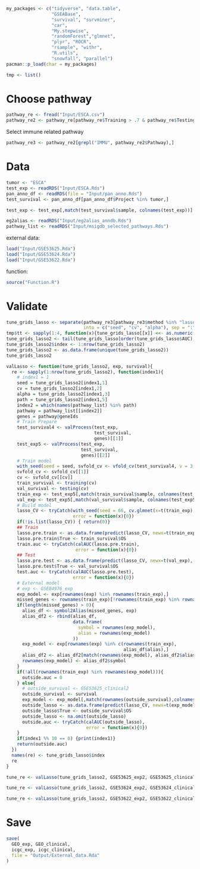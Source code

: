 ```r
my_packages <- c("tidyverse", "data.table",
                 "GSEABase",
                 "survival", "survminer",
                 "car",
                 "My.stepwise",
                 "randomForest","glmnet",
                 "plyr", "ROCR",
                 "rsample", "withr",
                 "R.utils",
                 "snowfall", "parallel")
pacman::p_load(char = my_packages)

tmp <- list()
```

# Choose pathway
```r
pathway_re <- fread("Input/ESCA.csv")
pathway_re2 <- pathway_re[pathway_re$Training > .7 & pathway_re$Testing > .7,]
```

Select immune related pathway
```r
pathway_re3 <- pathway_re2[grepl("IMMU", pathway_re2$Pathway),] 
```

# Data
```r
tumor <- "ESCA"
test_exp <- readRDS("Input/ESCA.Rds")
pan_anno_df <- readRDS(file = "Input/pan_anno.Rds")
test_survival <- pan_anno_df[pan_anno_df$Project %in% tumor,]

test_exp <- test_exp[,match(test_survival$sample, colnames(test_exp))]

eg2alias <- readRDS("Input/eg2alias_anndb.Rds")
pathway_list <- readRDS("Input/msigdb_selected_pathways.Rds")
```

external data:
```r
load("Input/GSE53625.Rda")
load("Input/GSE53624.Rda")
load("Input/GSE53622.Rda")
```

function:
```r
source("Function.R")
```

# Validate
```r
tune_grids_lasso <- separate(pathway_re3[pathway_re3$method %in% "lasso",c(4,7,8)], col = tune,
                             into = c("seed", "cv", "alpha"), sep = ":")
tmp$tt <- sapply(1:4, function(x){tune_grids_lasso[[x]] <<- as.numeric(tune_grids_lasso[[x]])})
tune_grids_lasso2 <- tail(tune_grids_lasso[order(tune_grids_lasso$AUC),], 1000)
tune_grids_lasso2$index <- 1:nrow(tune_grids_lasso2)
tune_grids_lasso2 <- as.data.frame(unique(tune_grids_lasso2))
tune_grids_lasso2
```

```r
valLasso <- function(tune_grids_lasso2, exp, survival){
  re <- sapply(1:nrow(tune_grids_lasso2), function(index1){
    # index1 = 1
    seed = tune_grids_lasso2[index1,1]
    cv = tune_grids_lasso2[index1,2]
    alpha = tune_grids_lasso2[index1,3]
    path = tune_grids_lasso2[index1,5]
    index2 = which(names(pathway_list) %in% path)
    pathway = pathway_list[[index2]]
    genes = pathway@geneIds
    # Train Prepare
    test_survival4 <- valProcess(test_exp,
                                 test_survival,
                                 genes)[[1]]
    test_exp5 <- valProcess(test_exp,
                            test_survival,
                            genes)[[2]]
    # Train model
    with_seed(seed = seed, svfold_cv <- vfold_cv(test_survival4, v = 3, repeats = 5, strata = OS))
    svfold_cv <- svfold_cv[[1]]
    cv <- svfold_cv[[cv]]
    train_survival <- training(cv)
    val_survival <- testing(cv)
    train_exp <- test_exp5[,match(train_survival$sample, colnames(test_exp5))]
    val_exp <- test_exp5[,match(val_survival$sample, colnames(test_exp5))]
    # Build model
    lasso_CV <- tryCatch(with_seed(seed = 66, cv.glmnet(x=t(train_exp), y=train_survival$OS, nlambda = 1000,alpha = alpha)),
                         error = function(x){0})
    if(!is.list(lasso_CV)) { return(0)}
    ## Train
    lasso.pre.train <- as.data.frame(predict(lasso_CV, newx=t(train_exp), s=lasso_CV$lambda.min))
    lasso.pre.train$True <- train_survival$OS
    train.auc <- tryCatch(calAUC(lasso.pre.train),
                          error = function(x){0})
    ## Test
    lasso.pre.test <- as.data.frame(predict(lasso_CV, newx=t(val_exp), s=lasso_CV$lambda.min))
    lasso.pre.test$True <- val_survival$OS
    test.auc <- tryCatch(calAUC(lasso.pre.test),
                         error = function(x){0})
    # External model
    # exp <- GSE84976_exp
    exp_model <- exp[rownames(exp) %in% rownames(train_exp),]
    missed_genes <- rownames(train_exp)[!rownames(train_exp) %in% rownames(exp_model)]
    if(length(missed_genes) > 0){
      alias_df <- symbol2Alias(missed_genes, exp)
      alias_df2 <- rbind(alias_df,
                         data.frame(
                           symbol = rownames(exp_model),
                           alias = rownames(exp_model)
                         ))
      exp_model <- exp[rownames(exp) %in% c(rownames(train_exp), 
                                            alias_df$alias),]
      alias_df2 <- alias_df2[match(rownames(exp_model), alias_df2$alias),]
      rownames(exp_model) <- alias_df2$symbol
    }
    if(!all(rownames(train_exp) %in% rownames(exp_model))){
      outside.auc = 0
    } else{
      # outside_survival <- GSE53625_clinical2
      outside_survival <- survival
      exp_model <- exp_model[,match(rownames(outside_survival),colnames(exp_model))]
      outside_lasso <- as.data.frame(predict(lasso_CV, newx=t(exp_model), s=lasso_CV$lambda.min))
      outside_lasso$True <- outside_survival$OS
      outside_lasso <- na.omit(outside_lasso)
      outside.auc <- tryCatch(calAUC(outside_lasso),
                              error = function(x){0})
    }
    if(index1 %% 10 == 0) {print(index1)}
    return(outside.auc)
  })
  names(re) <- tune_grids_lasso$index
  re
}
```

```r
tune_re <- valLasso(tune_grids_lasso2, GSE53625_exp2, GSE53625_clinical2)
```

```r
tune_re <- valLasso(tune_grids_lasso2, GSE53624_exp2, GSE53624_clinical2)
```

```r
tune_re <- valLasso(tune_grids_lasso2, GSE53622_exp2, GSE53622_clinical2)
```

# Save
```r
save(
  GEO_exp, GEO_clinical,
  icgc_exp, icgc_clinical,
  file = "Output/External_data.Rda"
)
```

